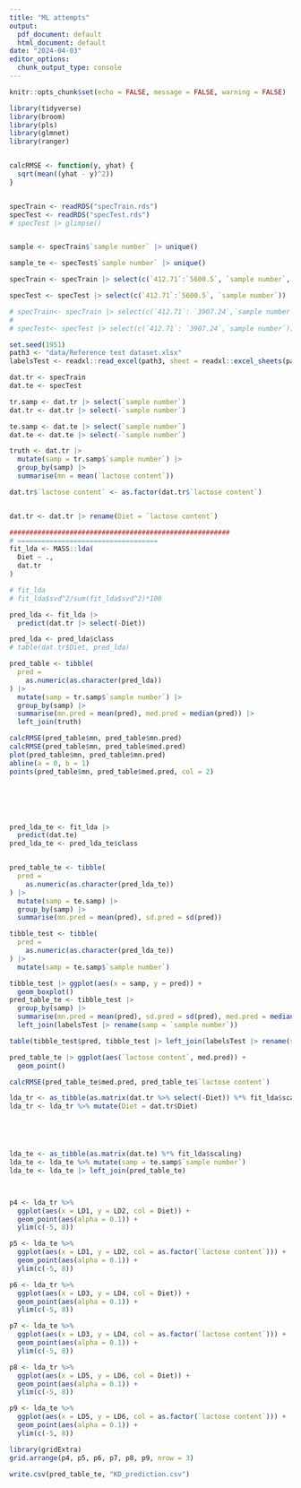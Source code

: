 ```yaml
---
title: "ML attempts"
output:
  pdf_document: default
  html_document: default
date: "2024-04-03"
editor_options: 
  chunk_output_type: console
---
```


```r
knitr::opts_chunk$set(echo = FALSE, message = FALSE, warning = FALSE)
```


```r
library(tidyverse)
library(broom)
library(pls)
library(glmnet)
library(ranger)


calcRMSE <- function(y, yhat) {
  sqrt(mean((yhat - y)^2))
}


specTrain <- readRDS("specTrain.rds")
specTest <- readRDS("specTest.rds")
# specTest |> glimpse()


sample <- specTrain$`sample number` |> unique()

sample_te <- specTest$`sample number` |> unique()

specTrain <- specTrain |> select(c(`412.71`:`5600.5`, `sample number`, `lactose content`))

specTest <- specTest |> select(c(`412.71`:`5600.5`, `sample number`))

# specTrain<- specTrain |> select(c(`412.71`: `3907.24`,`sample number`, `lactose content` ))
#
# specTest<- specTest |> select(c(`412.71`: `3907.24`,`sample number`))

set.seed(1951)
path3 <- "data/Reference test dataset.xlsx"
labelsTest <- readxl::read_excel(path3, sheet = readxl::excel_sheets(path3))
```





```r
dat.tr <- specTrain
dat.te <- specTest

tr.samp <- dat.tr |> select(`sample number`)
dat.tr <- dat.tr |> select(-`sample number`)

te.samp <- dat.te |> select(`sample number`)
dat.te <- dat.te |> select(-`sample number`)

truth <- dat.tr |>
  mutate(samp = tr.samp$`sample number`) |>
  group_by(samp) |>
  summarise(mn = mean(`lactose content`))

dat.tr$`lactose content` <- as.factor(dat.tr$`lactose content`)


dat.tr <- dat.tr |> rename(Diet = `lactose content`)
```


```r
#######################################################
# ===================================
fit_lda <- MASS::lda(
  Diet ~ .,
  dat.tr
)

# fit_lda
# fit_lda$svd^2/sum(fit_lda$svd^2)*100

pred_lda <- fit_lda |>
  predict(dat.tr |> select(-Diet))

pred_lda <- pred_lda$class
# table(dat.tr$Diet, pred_lda)

pred_table <- tibble(
  pred =
    as.numeric(as.character(pred_lda))
) |>
  mutate(samp = tr.samp$`sample number`) |>
  group_by(samp) |>
  summarise(mn.pred = mean(pred), med.pred = median(pred)) |>
  left_join(truth)

calcRMSE(pred_table$mn, pred_table$mn.pred)
calcRMSE(pred_table$mn, pred_table$med.pred)
plot(pred_table$mn, pred_table$mn.pred)
abline(a = 0, b = 1)
points(pred_table$mn, pred_table$med.pred, col = 2)






pred_lda_te <- fit_lda |>
  predict(dat.te)
pred_lda_te <- pred_lda_te$class


pred_table_te <- tibble(
  pred =
    as.numeric(as.character(pred_lda_te))
) |>
  mutate(samp = te.samp) |>
  group_by(samp) |>
  summarise(mn.pred = mean(pred), sd.pred = sd(pred))

tibble_test <- tibble(
  pred =
    as.numeric(as.character(pred_lda_te))
) |>
  mutate(samp = te.samp$`sample number`)

tibble_test |> ggplot(aes(x = samp, y = pred)) +
  geom_boxplot()
pred_table_te <- tibble_test |>
  group_by(samp) |>
  summarise(mn.pred = mean(pred), sd.pred = sd(pred), med.pred = median(pred)) |>
  left_join(labelsTest |> rename(samp = `sample number`))

table(tibble_test$pred, tibble_test |> left_join(labelsTest |> rename(samp = `sample number`)) |> pull(`lactose content`))

pred_table_te |> ggplot(aes(`lactose content`, med.pred)) +
  geom_point()

calcRMSE(pred_table_te$med.pred, pred_table_te$`lactose content`)
```

```r
lda_tr <- as_tibble(as.matrix(dat.tr %>% select(-Diet)) %*% fit_lda$scaling)
lda_tr <- lda_tr %>% mutate(Diet = dat.tr$Diet)





lda_te <- as_tibble(as.matrix(dat.te) %*% fit_lda$scaling)
lda_te <- lda_te %>% mutate(samp = te.samp$`sample number`)
lda_te <- lda_te |> left_join(pred_table_te)



p4 <- lda_tr %>%
  ggplot(aes(x = LD1, y = LD2, col = Diet)) +
  geom_point(aes(alpha = 0.1)) +
  ylim(c(-5, 8))

p5 <- lda_te %>%
  ggplot(aes(x = LD1, y = LD2, col = as.factor(`lactose content`))) +
  geom_point(aes(alpha = 0.1)) +
  ylim(c(-5, 8))

p6 <- lda_tr %>%
  ggplot(aes(x = LD3, y = LD4, col = Diet)) +
  geom_point(aes(alpha = 0.1)) +
  ylim(c(-5, 8))

p7 <- lda_te %>%
  ggplot(aes(x = LD3, y = LD4, col = as.factor(`lactose content`))) +
  geom_point(aes(alpha = 0.1)) +
  ylim(c(-5, 8))

p8 <- lda_tr %>%
  ggplot(aes(x = LD5, y = LD6, col = Diet)) +
  geom_point(aes(alpha = 0.1)) +
  ylim(c(-5, 8))

p9 <- lda_te %>%
  ggplot(aes(x = LD5, y = LD6, col = as.factor(`lactose content`))) +
  geom_point(aes(alpha = 0.1)) +
  ylim(c(-5, 8))

library(gridExtra)
grid.arrange(p4, p5, p6, p7, p8, p9, nrow = 3)
```

```r
write.csv(pred_table_te, "KD_prediction.csv")
```



